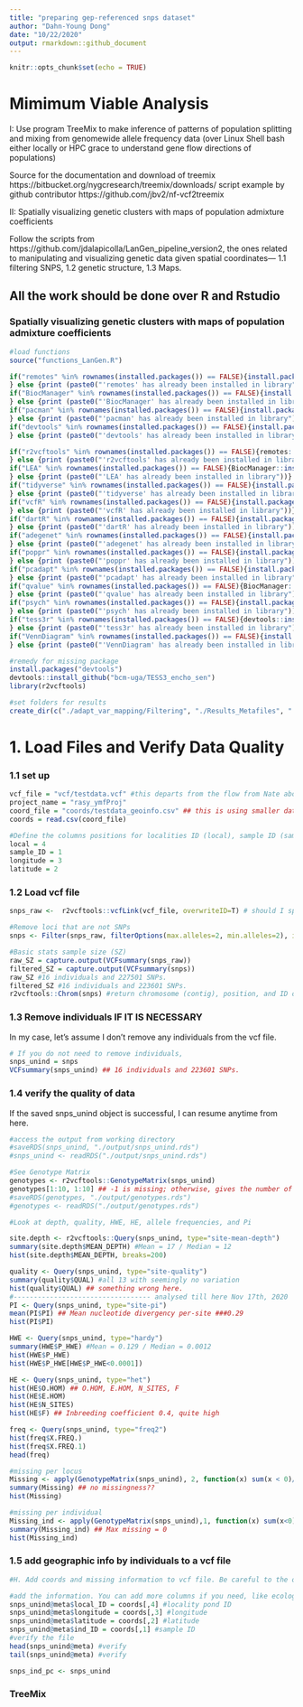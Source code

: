 ```yaml
---
title: "preparing gep-referenced snps dataset"
author: "Dahn-Young Dong"
date: "10/22/2020"
output: rmarkdown::github_document
---
```


```r
knitr::opts_chunk$set(echo = TRUE)
```

# Mimimum Viable Analysis

I: Use program TreeMix to make inference of patterns of population splitting and mixing from genomewide allele frequency data (over Linux Shell bash either locally or HPC grace to understand gene flow directions of populations)

Source for the documentation and download of treemix https://bitbucket.org/nygcresearch/treemix/downloads/
script example by github contributor https://github.com/jbv2/nf-vcf2treemix

II: Spatially visualizing genetic clusters with maps of population admixture coefficients

Follow the scripts from https://github.com/jdalapicolla/LanGen_pipeline_version2, the ones related to manipulating and visualizing genetic data given spatial coordinates--- 1.1 filtering SNPS, 1.2 genetic structure, 1.3 Maps.

All the work should be done over R and Rstudio
-----

### Spatially visualizing genetic clusters with maps of population admixture coefficients

```r
#load functions
source("functions_LanGen.R")

if("remotes" %in% rownames(installed.packages()) == FALSE){install.packages("remotes")
} else {print (paste0("'remotes' has already been installed in library"))}
if("BiocManager" %in% rownames(installed.packages()) == FALSE){install.packages("BiocManager")
} else {print (paste0("'BiocManager' has already been installed in library"))}
if("pacman" %in% rownames(installed.packages()) == FALSE){install.packages("pacman")
} else {print (paste0("'pacman' has already been installed in library"))}
if("devtools" %in% rownames(installed.packages()) == FALSE){install.packages("devtools")
} else {print (paste0("'devtools' has already been installed in library"))}

if("r2vcftools" %in% rownames(installed.packages()) == FALSE){remotes::install_github("nspope/r2vcftools")
} else {print (paste0("'r2vcftools' has already been installed in library"))}
if("LEA" %in% rownames(installed.packages()) == FALSE){BiocManager::install("LEA")
} else {print (paste0("'LEA' has already been installed in library"))}
if("tidyverse" %in% rownames(installed.packages()) == FALSE){install.packages("tidyverse")
} else {print (paste0("'tidyverse' has already been installed in library"))}
if("vcfR" %in% rownames(installed.packages()) == FALSE){install.packages("vcfR")
} else {print (paste0("'vcfR' has already been installed in library"))}
if("dartR" %in% rownames(installed.packages()) == FALSE){install.packages("dartR")
} else {print (paste0("'dartR' has already been installed in library"))}
if("adegenet" %in% rownames(installed.packages()) == FALSE){install.packages("adegenet")
} else {print (paste0("'adegenet' has already been installed in library"))}
if("poppr" %in% rownames(installed.packages()) == FALSE){install.packages("poppr")
} else {print (paste0("'poppr' has already been installed in library"))}
if("pcadapt" %in% rownames(installed.packages()) == FALSE){install.packages("pcadapt")
} else {print (paste0("'pcadapt' has already been installed in library"))}
if("qvalue" %in% rownames(installed.packages()) == FALSE){BiocManager::install("qvalue")
} else {print (paste0("'qvalue' has already been installed in library"))}
if("psych" %in% rownames(installed.packages()) == FALSE){install.packages("psych")
} else {print (paste0("'psych' has already been installed in library"))}
if("tess3r" %in% rownames(installed.packages()) == FALSE){devtools::install_github("bcm-uga/TESS3_encho_sen")
} else {print (paste0("'tess3r' has already been installed in library"))}
if("VennDiagram" %in% rownames(installed.packages()) == FALSE){install.packages("VennDiagram")
} else {print (paste0("'VennDiagram' has already been installed in library"))}

#remedy for missing package
install.packages("devtools")
devtools::install_github("bcm-uga/TESS3_encho_sen")
library(r2vcftools)

#set folders for results
create_dir(c("./adapt_var_mapping/Filtering", "./Results_Metafiles", "./Results_Filters/PCA", "./Results_Filters/PCadapt_FST", "./Results_Filters/sNMF_FST", "./Results_Filters/TESS_FST"))
```

# 1. Load Files and Verify Data Quality 

### 1.1 set up
```r
vcf_file = "vcf/testdata.vcf" #this departs from the flow from Nate about genind object-
project_name = "rasy_ymfProj"
coord_file = "coords/testdata_geoinfo.csv" ## this is using smaller dataset, ramdom matching of pond and trimnames!!!!
coords = read.csv(coord_file)

#Define the columns positions for localities ID (local), sample ID (sample_ID), longitude, and latitude.
local = 4
sample_ID = 1
longitude = 3
latitude = 2
```

### 1.2 Load vcf file
```r
snps_raw <-  r2vcftools::vcfLink(vcf_file, overwriteID=T) # should I specify overwriteID as suggested in the pipeline?
```

```r
#Remove loci that are not SNPs
snps <- Filter(snps_raw, filterOptions(max.alleles=2, min.alleles=2), indels="remove")
```

```r
#Basic stats sample size (SZ)
raw_SZ = capture.output(VCFsummary(snps_raw)) 
filtered_SZ = capture.output(VCFsummary(snps)) 
raw_SZ #16 individuals and 227501 SNPs. 
filtered_SZ #16 individuals and 223601 SNPs.
r2vcftools::Chrom(snps) #return chromosome (contig), position, and ID of each SNP.
```

### 1.3 Remove individuals IF IT IS NECESSARY

In my case, let's assume I don't remove any individuals from the vcf file.
```r
# If you do not need to remove individuals,
snps_unind = snps
VCFsummary(snps_unind) ## 16 individuals and 223601 SNPs.
```

### 1.4 verify the quality of data

If the saved snps_unind object is successful, I can resume anytime from here.
```r
#access the output from working directory
#saveRDS(snps_unind, "./output/snps_unind.rds")
#snps_unind <- readRDS("./output/snps_unind.rds")
```

```r
#See Genotype Matrix
genotypes <- r2vcftools::GenotypeMatrix(snps_unind)
genotypes[1:10, 1:10] ## -1 is missing; otherwise, gives the number of derived alleles in the genotype -- ie. a 0 and 2 are both homozygotes 
#saveRDS(genotypes, "./output/genotypes.rds")
#genotypes <- readRDS("./output/genotypes.rds")
```

```r
#Look at depth, quality, HWE, HE, allele frequencies, and Pi

site.depth <- r2vcftools::Query(snps_unind, type="site-mean-depth")
summary(site.depth$MEAN_DEPTH) #Mean = 17 / Median = 12
hist(site.depth$MEAN_DEPTH, breaks=200) 

quality <- Query(snps_unind, type="site-quality") 
summary(quality$QUAL) #all 13 with seemingly no variation
hist(quality$QUAL) ## something wrong here.
#---------------------------------- analysed till here Nov 17th, 2020
PI <- Query(snps_unind, type="site-pi")
mean(PI$PI) ## Mean nucleotide divergency per-site ###0.29
hist(PI$PI)

HWE <- Query(snps_unind, type="hardy")
summary(HWE$P_HWE) #Mean = 0.129 / Median = 0.0012
hist(HWE$P_HWE)
hist(HWE$P_HWE[HWE$P_HWE<0.0001])

HE <- Query(snps_unind, type="het")
hist(HE$O.HOM) ## O.HOM, E.HOM, N_SITES, F
hist(HE$E.HOM) 
hist(HE$N_SITES) 
hist(HE$F) ## Inbreeding coefficient 0.4, quite high

freq <- Query(snps_unind, type="freq2")
hist(freq$X.FREQ.)
hist(freq$X.FREQ.1)
head(freq)
```

```r
#missing per locus
Missing <- apply(GenotypeMatrix(snps_unind), 2, function(x) sum(x < 0)/length(x)*100)
summary(Missing) ## no missingness??
hist(Missing)
```

```r
#missing per individual
Missing_ind <- apply(GenotypeMatrix(snps_unind),1, function(x) sum(x<0)/length(x)*100)
summary(Missing_ind) ## Max missing = 0
hist(Missing_ind)
```

### 1.5 add geographic info by individuals to a vcf file

```r
#H. Add coords and missing information to vcf file. Be careful to the order!

#add the information. You can add more columns if you need, like ecological traits or other grouping classification 
snps_unind@meta$local_ID = coords[,4] #locality pond ID
snps_unind@meta$longitude = coords[,3] #longitude
snps_unind@meta$latitude = coords[,2] #latitude
snps_unind@meta$ind_ID = coords[,1] #sample ID
#verify the file
head(snps_unind@meta) #verify
tail(snps_unind@meta) #verify
```
```r
snps_ind_pc <- snps_unind
```




### TreeMix